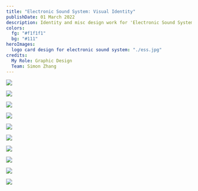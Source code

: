 ```yaml
---
title: "Electronic Sound System: Visual Identity"
publishDate: 01 March 2022
description: Identity and misc design work for 'Electronic Sound System', a long-running show at WREK Radio on electronic music. Modern brutalist contrasted with a 'vintage' look, representing both today and yesterday.
colors:
  fg: "#f1f1f1"
  bg: "#111"
heroImages:
  logo card design for electronic sound system: "./ess.jpg"
credits:
  My Role: Graphic Design
  Team: Simon Zhang
---
```


![](<./Frame 52ess.jpg>)

![](<./Instagram post - 1.jpg>)

![](<./Instagram post - 2ess.jpg>)

![](<./Instagram post - 3ess.jpg>)

![](<./Instagram post - 4ess.jpg>)

![](<./Instagram post - 16ess.jpg>)

![](<./Frame 32ess.jpg>)

![](./logoess.png)

![](./banneress.png)

![](./asdasdasda2.jpg)
